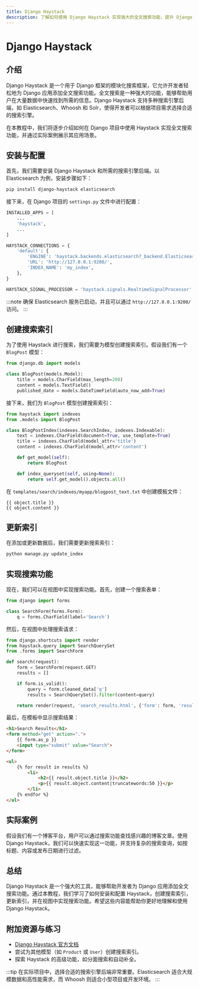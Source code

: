 ```yaml
---
title: Django Haystack
description: 了解如何使用 Django Haystack 实现强大的全文搜索功能，提升 Django 应用的搜索体验。
---
```


# Django Haystack

## 介绍

Django Haystack 是一个用于 Django 框架的模块化搜索框架，它允许开发者轻松地为 Django 应用添加全文搜索功能。全文搜索是一种强大的功能，能够帮助用户在大量数据中快速找到所需的信息。Django Haystack 支持多种搜索引擎后端，如 Elasticsearch、Whoosh 和 Solr，使得开发者可以根据项目需求选择合适的搜索引擎。

在本教程中，我们将逐步介绍如何在 Django 项目中使用 Haystack 实现全文搜索功能，并通过实际案例展示其应用场景。

## 安装与配置

首先，我们需要安装 Django Haystack 和所需的搜索引擎后端。以 Elasticsearch 为例，安装步骤如下：

```bash
pip install django-haystack elasticsearch
```

接下来，在 Django 项目的 `settings.py` 文件中进行配置：

```python
INSTALLED_APPS = [
    ...
    'haystack',
    ...
]

HAYSTACK_CONNECTIONS = {
    'default': {
        'ENGINE': 'haystack.backends.elasticsearch7_backend.Elasticsearch7SearchEngine',
        'URL': 'http://127.0.0.1:9200/',
        'INDEX_NAME': 'my_index',
    },
}

HAYSTACK_SIGNAL_PROCESSOR = 'haystack.signals.RealtimeSignalProcessor'
```

:::note
确保 Elasticsearch 服务已启动，并且可以通过 `http://127.0.0.1:9200/` 访问。
:::

## 创建搜索索引

为了使用 Haystack 进行搜索，我们需要为模型创建搜索索引。假设我们有一个 `BlogPost` 模型：

```python
from django.db import models

class BlogPost(models.Model):
    title = models.CharField(max_length=200)
    content = models.TextField()
    published_date = models.DateTimeField(auto_now_add=True)
```

接下来，我们为 `BlogPost` 模型创建搜索索引：

```python
from haystack import indexes
from .models import BlogPost

class BlogPostIndex(indexes.SearchIndex, indexes.Indexable):
    text = indexes.CharField(document=True, use_template=True)
    title = indexes.CharField(model_attr='title')
    content = indexes.CharField(model_attr='content')

    def get_model(self):
        return BlogPost

    def index_queryset(self, using=None):
        return self.get_model().objects.all()
```

在 `templates/search/indexes/myapp/blogpost_text.txt` 中创建模板文件：

```plaintext
{{ object.title }}
{{ object.content }}
```

## 更新索引

在添加或更新数据后，我们需要更新搜索索引：

```bash
python manage.py update_index
```

## 实现搜索功能

现在，我们可以在视图中实现搜索功能。首先，创建一个搜索表单：

```python
from django import forms

class SearchForm(forms.Form):
    q = forms.CharField(label='Search')
```

然后，在视图中处理搜索请求：

```python
from django.shortcuts import render
from haystack.query import SearchQuerySet
from .forms import SearchForm

def search(request):
    form = SearchForm(request.GET)
    results = []

    if form.is_valid():
        query = form.cleaned_data['q']
        results = SearchQuerySet().filter(content=query)

    return render(request, 'search_results.html', {'form': form, 'results': results})
```

最后，在模板中显示搜索结果：

```html
<h1>Search Results</h1>
<form method="get" action=".">
    {{ form.as_p }}
    <input type="submit" value="Search">
</form>

<ul>
    {% for result in results %}
        <li>
            <h2>{{ result.object.title }}</h2>
            <p>{{ result.object.content|truncatewords:50 }}</p>
        </li>
    {% endfor %}
</ul>
```

## 实际案例

假设我们有一个博客平台，用户可以通过搜索功能查找感兴趣的博客文章。使用 Django Haystack，我们可以快速实现这一功能，并支持复杂的搜索查询，如按标题、内容或发布日期进行过滤。

## 总结

Django Haystack 是一个强大的工具，能够帮助开发者为 Django 应用添加全文搜索功能。通过本教程，我们学习了如何安装和配置 Haystack，创建搜索索引，更新索引，并在视图中实现搜索功能。希望这些内容能帮助你更好地理解和使用 Django Haystack。

## 附加资源与练习

- [Django Haystack 官方文档](https://django-haystack.readthedocs.io/)
- 尝试为其他模型（如 `Product` 或 `User`）创建搜索索引。
- 探索 Haystack 的高级功能，如分面搜索和自动补全。

:::tip
在实际项目中，选择合适的搜索引擎后端非常重要。Elasticsearch 适合大规模数据和高性能需求，而 Whoosh 则适合小型项目或开发环境。
:::
